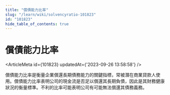 ```yaml
---
title: "償債能力比率"
slug: "/learn/wiki/solvencyratio-101823"
id: "101823"
hide_table_of_contents: true
---
```



# 償債能力比率

<ArticleMeta id={101823} updatedAt={'2023-09-26 13:58:58'} />
<div className='border-solid border-b border-t-0 my-4 border-[var(--ifm-color-gray-300)]' />

償債能力比率是衡量企業償還長期債務能力的關鍵指標，常被潛在商業貸款人使用。償債能力比率表明公司的現金流是否足以償還其長期負債，因此是其財務健康狀況的衡量標準。不利的比率可能表明公司有可能無法償還其債務義務。
